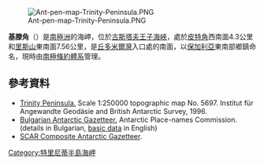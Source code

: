 [[Image:Ant-pen-map-Trinity-Peninsula.PNG|thumb]]

{{coord|63|52|55|S|58|26|08|W|display=title}}

'''基滕角'''（{{lang-en|Kiten Point}}）是[[南極洲|南極洲]]的海岬，位於[[古斯塔夫王子海峽|古斯塔夫王子海峽]]，處於[[皮特角|皮特角]]西南面4.3公里和[[里斯山|里斯山]]東南面7.56公里，是[[丘多米爾灣|丘多米爾灣]]入口處的南面，以[[保加利亞|保加利亞]]東南部鄉鎮命名，現時由[[南極條約體系|南極條約體系]]管理。

==參考資料==
* [https://web.archive.org/web/20131002100340/http://www.bkg.bund.de/nn_193194/DE/Bundesamt/Downloads/Kostenlose-Karten/Antarktis-Karten/Satellitenbildkarten/Scale250/Daten/Trinity-Peninsula%2CtemplateId%3Draw%2Cproperty%3DpublicationFile.pdf/Trinity-Peninsula.pdf Trinity Peninsula.] Scale 1:250000 topographic map No. 5697. Institut für Angewandte Geodäsie and British Antarctic Survey, 1996.
* [http://apcbg.org/gazet-bg.doc Bulgarian Antarctic Gazetteer.]{{Wayback|url=http://apcbg.org/gazet-bg.doc |date=20131012104624 }} Antarctic Place-names Commission. (details in Bulgarian, [http://apcbg.org/gazet.htm basic data]{{Wayback|url=http://apcbg.org/gazet.htm |date=20160304071225 }} in English)
* [http://data.aad.gov.au/aadc/gaz/scar/ SCAR Composite Antarctic Gazetteer]{{WebCite|url=https://www.webcitation.org/5ug2CfC7m?url=http://data.aad.gov.au/aadc/gaz/scar/ |date=20101202140255 |dateformat=iso }}.

{{DEFAULTSORT:Kiten Point}}
[[Category:特里尼蒂半島海岬|Category:特里尼蒂半島海岬]]


{{TrinityPeninsula-geo-stub}}
